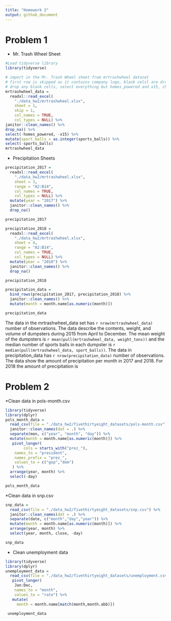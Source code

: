 ```yaml
---
title: "Homework 2"
output: github_document
---
```

# Problem 1

* Mr. Trash Wheel Sheet
```r
#Load tidyverse library
library(tidyverse)

# import in the Mr. Trash Wheel sheet from mrtrashwheel dataset
# first row is skipped as it contains company logo, blank celsl are dropped, and the names are cleaned up
# drop any blank cells, select everything but homes_powered and x15, change sports_balls to an integer format
mrtrashwheel_data = 
  readxl::read_excel(
    "./data_hw2/mrtrashwheel.xlsx", 
    sheet = 1, 
    skip = 1,
    col_names = TRUE,
    col_types = NULL) %>%
janitor::clean_names() %>%
drop_na() %>%
select(-homes_powered, -x15) %>%
mutate(sport_balls = as.integer(sports_balls)) %>%
select(-sports_balls)
mrtrashwheel_data

```

* Precipitation Sheets
```r
precipitation_2017 = 
  readxl::read_excel(
    "./data_hw2/mrtrashwheel.xlsx", 
    sheet = 3,
    range = "A2:B14",
    col_names = TRUE,
    col_types = NULL) %>%
  mutate(year = "2017") %>%
  janitor::clean_names() %>%
  drop_na()

precipitation_2017

precipitation_2018 = 
  readxl::read_excel(
    "./data_hw2/mrtrashwheel.xlsx", 
    sheet = 4,
    range = "A2:B14",
    col_names = TRUE,
    col_types = NULL) %>%
  mutate(year = "2018") %>%
  janitor::clean_names() %>%
  drop_na()

precipitation_2018

precipitation_data = 
  bind_rows(precipitation_2017, precipitation_2018) %>%
  janitor::clean_names() %>%
  mutate(month = month.name[as.numeric(month)])

precipitation_data
```
The data in the mrtrashwheel_data set has `r nrow(mrtrashwheel_data)` number of observations. The data describe the contents, weight, and volume of dumpsters during 2015 from April to December. The mean weight of the dumpsters is `r mean(pull(mrtrashwheel_data, weight_tons))` and the median number of sports balls in each dumpster is `r median(pull(mrtrashwheel_data, sport_balls))`. The data in precipitation_data has `r nrow(precipitation_data)` number of observations. The data show the amount of precipitation per month in 2017 and 2018. For 2018 the amount of precipitation is 

# Problem 2
*Clean data in pols-month.csv
```r
library(tidyverse)
library(dplyr)
pols_month_data =
  read_csv(file = "./data_hw2/fivethirtyeight_datasets/pols-month.csv") %>%
  janitor::clean_names(dat = .) %>%
  separate(mon, c("year", "month", "day")) %>%
  mutate(month = month.name[as.numeric(month)]) %>%
   pivot_longer(
        cols = starts_with("prez_"),
    names_to = "president",
    names_prefix = "prez_",
    values_to = c("gop","dem")
   ) %>%
  arrange(year, month) %>%
  select(-day)

pols_month_data

```

*Clean data in snp.csv
```r
snp_data =
  read_csv(file = "./data_hw2/fivethirtyeight_datasets/snp.csv") %>%
  janitor::clean_names(dat = .) %>%
  separate(date, c("month","day","year")) %>%
  mutate(month = month.name[as.numeric(month)]) %>%
  arrange(year, month) %>%
  select(year, month, close, -day)

snp_data
```
* Clean unemployment data
```r
library(tidyverse)
library(dplyr)
unemployment_data = 
  read_csv(file = "./data_hw2/fivethirtyeight_datasets/unemployment.csv") %>%
   pivot_longer(
    Jan:Dec,
    names_to = "month",
    values_to = "rate") %>%
   mutate(
     month = month.name[match(month,month.abb)])
 
 unemployment_data
```

